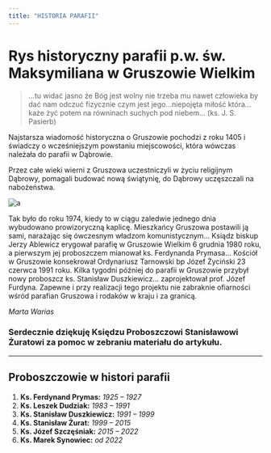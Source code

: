 ```yaml
---
title: "HISTORIA PARAFII"
---
```


# Rys historyczny parafii p.w. św. Maksymiliana w Gruszowie Wielkim

> …tu widać jasno że Bóg jest wolny nie trzeba mu nawet człowieka by dać nam odczuć fizycznie czym jest jego…niepojęta miłość która…każe żyć potem na równinach suchych pod niebem… (ks. J. S. Pasierb)

Najstarsza wiadomość historyczna o Gruszowie pochodzi z roku 1405 i świadczy o wcześniejszym powstaniu miejscowości, która wówczas należała do parafii w Dąbrowie.

Przez całe wieki wierni z Gruszowa uczestniczyli w życiu religijnym Dąbrowy, pomagali budować nową świątynię, do Dąbrowy uczęszczali na nabożeństwa.

![a](/main/church.webp)

Tak było do roku 1974, kiedy to w ciągu zaledwie jednego dnia wybudowano prowizoryczną kaplicę. Mieszkańcy Gruszowa postawili ją sami, narażając się ówczesnym władzom komunistycznym...
Ksiądz biskup Jerzy Ablewicz erygował parafię w Gruszowie Wielkim 6 grudnia 1980 roku, a pierwszym jej proboszczem mianował ks. Ferdynanda Prymasa...
Kościół w Gruszowie konsekrował Ordynariusz Tarnowski bp Józef Życiński 23 czerwca 1991 roku. Kilka tygodni później do parafii w Gruszowie przybył nowy proboszcz ks. Stanisław Duszkiewicz...
zaprojektował prof. Józef Furdyna. Zapewne i przy realizacji tego projektu nie zabraknie ofiarności wśród parafian Gruszowa i rodaków w kraju i za granicą.

_Marta Warias_

### Serdecznie dziękuję Księdzu Proboszczowi Stanisławowi Żuratowi za pomoc w zebraniu materiału do artykułu.

---

## Proboszczowie w histori parafii

1. **Ks. Ferdynand Prymas:** _1925 – 1927_
2. **Ks. Leszek Dudziak:** _1983 – 1991_
3. **Ks. Stanisław Duszkiewicz:** _1991 – 1999_
4. **Ks. Stanisław Żurat:** _1999 – 2015_
5. **Ks. Józef Szczęśniak:** _2015 – 2022_
6. **Ks. Marek Synowiec:** _od 2022_
